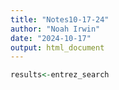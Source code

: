 ```yaml
---
title: "Notes10-17-24"
author: "Noah Irwin"
date: "2024-10-17"
output: html_document
---
```

```r
results<-entrez_search

```
